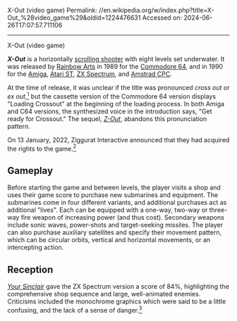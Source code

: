 X-Out (video game)
Permalink: //en.wikipedia.org/w/index.php?title=X-Out_%28video_game%29&oldid=1224476631
Accessed on: 2024-06-26T17:07:57.711106



------
X-Out (video game)
{{Infobox VG
| title = X-Out
| image =  X-OutBoxShotAmiga.jpg
| caption = Cover art
| developer = Arc Development<br>[[Rainbow Arts]]
| publisher = 
| released = '''1989:''' C64<br>'''1990:''' Amiga, ST, Spectrum, CPC
| genre = [[Scrolling shooter]]
| modes = [[Single-player video game|Single-player]] 
| platforms = [[Amiga]], [[Amstrad CPC]], [[Atari ST]], [[Commodore 64]], [[ZX Spectrum]], 
}}

'''''X-Out''''' is a horizontally [[scrolling shooter]] with eight levels set underwater. It was released by [[Rainbow Arts]] in 1989 for the [[Commodore 64]], and in 1990 for the [[Amiga]], [[Atari ST]], [[ZX Spectrum]], and [[Amstrad CPC]].

At the time of release, it was unclear if the title was pronounced ''cross out'' or ''ex out'',<ref name="YS"/> but the cassette version of the Commodore 64 version displays "Loading Crossout" at the beginning of the loading process. In both Amiga and C64 versions, the synthesized voice in the introduction says, "Get ready for Crossout." The sequel, ''[[Z-Out]]'', abandons this pronunciation pattern.

On 13 January, 2022, Ziggurat Interactive announced that they had acquired the rights to the game.<ref>{{cite tweet |title=Rainbow Arts classic X-Out is now part of the Ziggurat catalog! |url=https://twitter.com/playziggurat/status/1481699825364127750 |number=1481699825364127750 |user=playziggurat |access-date=7 March 2023}}</ref>

==Gameplay==
Before starting the game and between levels, the player visits a shop and uses their game score to purchase new submarines and equipment. The submarines come in four different variants, and additional purchases act as additional "lives". Each can be equipped with a one-way, two-way or three-way fire weapon of increasing power (and thus cost). Secondary weapons include sonic waves, power-shots and target-seeking missiles. The player can also purchase auxiliary satellites and specify their movement pattern, which can be circular orbits, vertical and horizontal movements, or an intercepting action.

==Reception==
''[[Your Sinclair]]'' gave the ZX Spectrum version a score of 84%, highlighting the comprehensive shop sequence and large, well-animated enemies. Criticisms included the monochrome graphics which were said to be a little confusing, and the lack of a sense of danger.<ref name="YS">{{cite magazine|magazine=Your Sinclair|last=Bielby|first=Matt|author-link=Matt Bielby|issue=51|page=56|date=March 1990|title=X-Out review}}</ref>

A retrospective review for the Amiga version from HonestGamers scored the game 4/5, praising some of the game's atypical design choices, but complaining that the final stage outstays its welcome.<ref>{{cite magazine|magazine=HonestGamers|last=Hartley|first=Gary|date=December 2020|title=X-Out review |url=https://www.honestgamers.com/14924/amiga/xout/review.html}}</ref>

==References==
{{reflist}}

== External links ==
* {{abime|id=1611}}

[[Category:1989 video games]]
[[Category:Amiga games]]
[[Category:Amstrad CPC games]]
[[Category:Atari ST games]]
[[Category:Commodore 64 games]]
[[Category:Video games developed in Germany]]
[[Category:ZX Spectrum games]]
[[Category:Horizontally scrolling shooters]]
[[Category:Video games scored by Chris Huelsbeck]]
[[Category:Single-player video games]]
[[Category:Rainbow Arts games]]